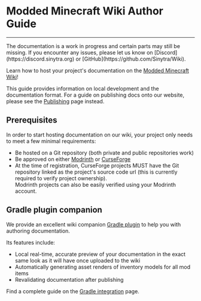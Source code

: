 
# Modded Minecraft Wiki Author Guide

---

<Callout type="warning">
    The documentation is a work in progress and certain parts may still be missing.
    If you encounter any issues, please let us know on [Discord](https://discord.sinytra.org)
    or [GitHub](https://github.com/Sinytra/Wiki).
</Callout>

Learn how to host your project's documentation on the [Modded Minecraft Wiki](https://moddedmc.wiki)!

This guide provides information on local development and the documentation format.
For a guide on publishing docs onto our website, please see the [Publishing](portal/publishing) page instead.

## Prerequisites

In order to start hosting documentation on our wiki, your project only needs to meet a few minimal requirements:

- Be hosted on a Git repository (both private and public repositories work)
- Be approved on either [Modrinth](https://modrinth.com/) or [CurseForge](https://www.curseforge.com/)
- At the time of registration, CurseForge projects MUST have the Git repository linked as the project's source code
url (this is currently required to verify project ownership).<br/>
Modrinth projects can also be easily verified using your Modrinth account.

## Gradle plugin companion

We provide an excellent wiki companion [Gradle plugin](https://github.com/Sinytra/WikiToolkit) to help you with
authoring documentation.

Its features include:
- Local real-time, accurate preview of your documentation in the exact same look as it will have once uploaded to the wiki
- Automatically generating asset renders of inventory models for all mod items
- Revalidating documentation after publishing

Find a complete guide on the [Gradle integration](features/gradle) page.
